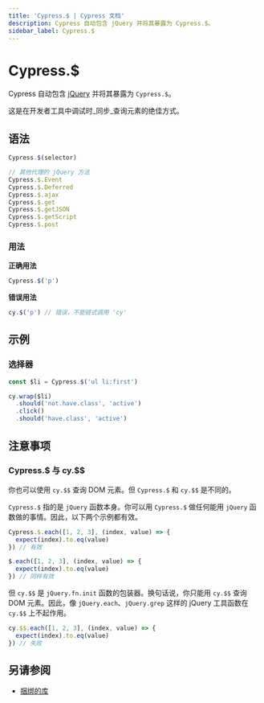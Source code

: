 ```yaml
---
title: 'Cypress.$ | Cypress 文档'
description: Cypress 自动包含 jQuery 并将其暴露为 Cypress.$。
sidebar_label: Cypress.$
---
```


<ProductHeading product="app" />

# Cypress.$

Cypress 自动包含 [jQuery](http://jquery.com) 并将其暴露为
`Cypress.$`。

这是在开发者工具中调试时_同步_查询元素的绝佳方式。

## 语法

```javascript
Cypress.$(selector)

// 其他代理的 jQuery 方法
Cypress.$.Event
Cypress.$.Deferred
Cypress.$.ajax
Cypress.$.get
Cypress.$.getJSON
Cypress.$.getScript
Cypress.$.post
```

### 用法

<Icon name="check-circle" color="green" /> **正确用法**

```javascript
Cypress.$('p')
```

<Icon name="exclamation-triangle" color="red" /> **错误用法**

```javascript
cy.$('p') // 错误，不能链式调用 'cy'
```

## 示例

### 选择器

```javascript
const $li = Cypress.$('ul li:first')

cy.wrap($li)
  .should('not.have.class', 'active')
  .click()
  .should('have.class', 'active')
```

## 注意事项

### Cypress.$ 与 cy.$$

你也可以使用 `cy.$$` 查询 DOM 元素。但 `Cypress.$` 和 `cy.$$` 是不同的。

`Cypress.$` 指的是 `jQuery` 函数本身。你可以用 `Cypress.$` 做任何能用 `jQuery` 函数做的事情。因此，以下两个示例都有效。

```js
Cypress.$.each([1, 2, 3], (index, value) => {
  expect(index).to.eq(value)
}) // 有效
```

```js
$.each([1, 2, 3], (index, value) => {
  expect(index).to.eq(value)
}) // 同样有效
```

但 `cy.$$` 是 `jQuery.fn.init` 函数的包装器。换句话说，你只能用 `cy.$$` 查询 DOM 元素。因此，像 `jQuery.each`、`jQuery.grep` 这样的 jQuery 工具函数在 `cy.$$` 上不起作用。

```js
cy.$$.each([1, 2, 3], (index, value) => {
  expect(index).to.eq(value)
}) // 失败
```

## 另请参阅

- [捆绑的库](/app/references/bundled-libraries)